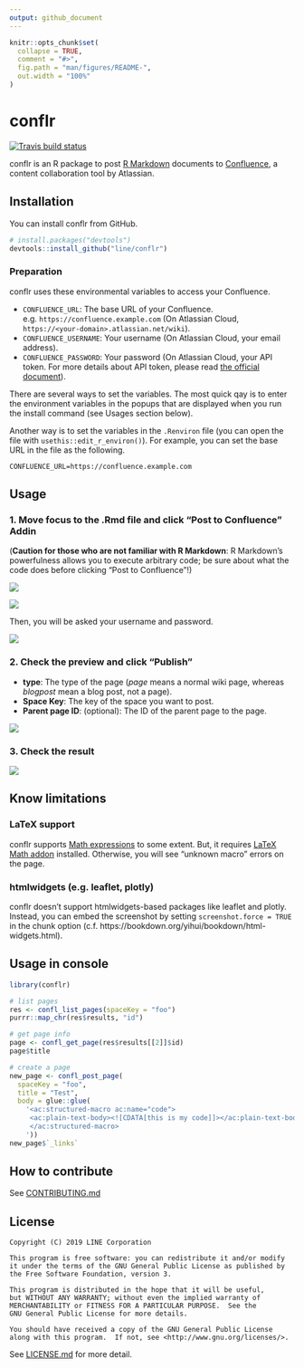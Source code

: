 ```yaml
---
output: github_document
---
```


<!-- README.md is generated from README.Rmd. Please edit that file -->

```r
knitr::opts_chunk$set(
  collapse = TRUE,
  comment = "#>",
  fig.path = "man/figures/README-",
  out.width = "100%"
)
```

# conflr

[![Travis build status](https://travis-ci.org/line/conflr.svg?branch=master)](https://travis-ci.org/line/conflr)

conflr is an R package to post [R Markdown](https://rmarkdown.rstudio.com/) documents to [Confluence](https://www.atlassian.com/software/confluence), a content collaboration tool by Atlassian.

## Installation

You can install conflr from GitHub.

``` r
# install.packages("devtools")
devtools::install_github("line/conflr")
```

### Preparation

conflr uses these environmental variables to access your Confluence.

* `CONFLUENCE_URL`: The base URL of your Confluence. e.g. `https://confluence.example.com` (On Atlassian Cloud, `https://<your-domain>.atlassian.net/wiki`).
* `CONFLUENCE_USERNAME`: Your username (On Atlassian Cloud, your email address).
* `CONFLUENCE_PASSWORD`: Your password (On Atlassian Cloud, your API token. For more details about API token, please read [the official document](https://confluence.atlassian.com/cloud/api-tokens-938839638.html)).

There are several ways to set the variables. The most quick qay is to enter the environment variables in the popups that are displayed when you run the install command (see Usages section below).

Another way is to set the variables in the `.Renviron` file (you can open the file with `usethis::edit_r_environ()`). For example, you can set the base URL in the file as the following.

```
CONFLUENCE_URL=https://confluence.example.com
```

## Usage

### 1. Move focus to the .Rmd file and click "Post to Confluence" Addin

(**Caution for those who are not familiar with R Markdown**: R Markdown's powerfulness allows you to execute arbitrary code; be sure about what the code does before clicking "Post to Confluence"!)

![](./man/figures/screenshot1.png)

![](./man/figures/screenshot2.png)

Then, you will be asked your username and password.

![](./man/figures/popup1.png)

### 2. Check the preview and click "Publish"

* **type**: The type of the page (*page* means a normal wiki page, whereas *blogpost* mean a blog post, not a page).
* **Space Key**: The key of the space you want to post.
* **Parent page ID**: (optional): The ID of the parent page to the page.

![](./man/figures/screenshot3.png)

### 3. Check the result

![](./man/figures/screenshot4.png)

## Know limitations

### LaTeX support

conflr supports [Math expressions](https://bookdown.org/yihui/rmarkdown/markdown-syntax.html#math-expressions) to some extent. But, it requires [LaTeX Math addon](https://marketplace.atlassian.com/apps/1210882/latex-math) installed. Otherwise, you will see "unknown macro" errors on the page.

### htmlwidgets (e.g. leaflet, plotly)

conflr doesn't support htmlwidgets-based packages like leaflet and plotly.
Instead, you can embed the screenshot by setting `screenshot.force = TRUE` in the chunk option (c.f. https://bookdown.org/yihui/bookdown/html-widgets.html).

## Usage in console

```r
library(conflr)

# list pages
res <- confl_list_pages(spaceKey = "foo")
purrr::map_chr(res$results, "id")

# get page info
page <- confl_get_page(res$results[[2]]$id)
page$title

# create a page
new_page <- confl_post_page(
  spaceKey = "foo",
  title = "Test",
  body = glue::glue(
    '<ac:structured-macro ac:name="code">
     <ac:plain-text-body><![CDATA[this is my code]]></ac:plain-text-body>
     </ac:structured-macro>
    '))
new_page$`_links`
```

## How to contribute
See [CONTRIBUTING.md](CONTRIBUTING.md)

## License
```
Copyright (C) 2019 LINE Corporation

This program is free software: you can redistribute it and/or modify
it under the terms of the GNU General Public License as published by
the Free Software Foundation, version 3.

This program is distributed in the hope that it will be useful,
but WITHOUT ANY WARRANTY; without even the implied warranty of
MERCHANTABILITY or FITNESS FOR A PARTICULAR PURPOSE.  See the
GNU General Public License for more details.

You should have received a copy of the GNU General Public License
along with this program.  If not, see <http://www.gnu.org/licenses/>.
```
See [LICENSE.md](LICENSE.md) for more detail.

